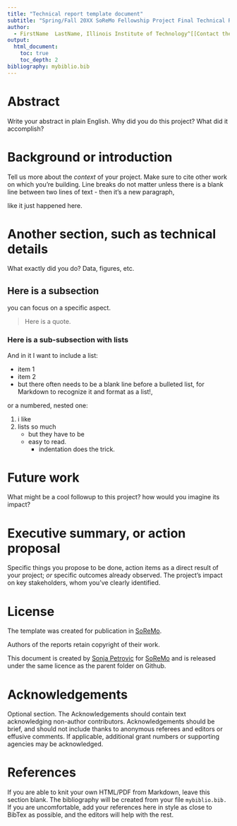 ```yaml
---
title: "Technical report template document" 
subtitle: "Spring/Fall 20XX SoReMo Fellowship Project Final Technical Report"
author: 
  - FirstName  LastName, Illinois Institute of Technology^[[Contact the author](mailto:YOUREMAILHERE@hawk.iit.edu).] 
output: 
  html_document:
    toc: true
    toc_depth: 2
bibliography: mybiblio.bib
---
```





# Abstract 
Write your abstract in plain English. Why did you do this project? What did it accomplish? 

# Background or introduction
Tell us more  about the *context* of your project. Make sure to cite other work on which you're building. Line
breaks
do
not
matter unless there is a blank line between two lines of text  - then it's a new paragraph,

like it just happened here. 

# Another section, such as technical details 
What exactly did you do? Data, figures, etc. 

## Here is a subsection
you can focus on a specific aspect. 

> Here is a quote. 

### Here is a sub-subsection with lists 

And in it I want to include a list:

* item 1
* item 2
* but there often needs to be a blank line before a bulleted list, for Markdown to recognize it and format as a list!, 

or a numbered, nested one:

1) i like
2) lists so much
    * but they have to be 
    * easy to read. 
        * indentation does the trick. 
 


# Future work 
What might be a cool followup to this project? how would you imagine its impact? 

# Executive summary, or action proposal
Specific things you propose to be done, action items as a direct result of your project; *or* specific outcomes already observed. 
The project's  impact on key stakeholders, whom you've clearly identified. 

# License

The template was created for publication in [SoReMo](http://journals.library.iit.edu/index.php/Soremo/). 

Authors of the reports retain copyright of their work. 

This document is created by [Sonja Petrovic](www.sonjapetrovicstats.com) for [SoReMo](www.soremo.org) and is released under the same licence as the parent folder on Github. 

# Acknowledgements 

Optional section. 
The Acknowledgements should contain text acknowledging non-author contributors. Acknowledgements should be brief, and should not include thanks to anonymous referees and editors or effusive comments. If applicable, additional grant  numbers  or supporting agencies may be acknowledged.
    
    
# References 

If you are able to knit your own HTML/PDF from Markdown, leave this section blank. The bibliography will be created from your file `mybiblio.bib.` If you are uncomfortable, add your references here in style as close to BibTex as possible, and the editors will help with the rest.  

